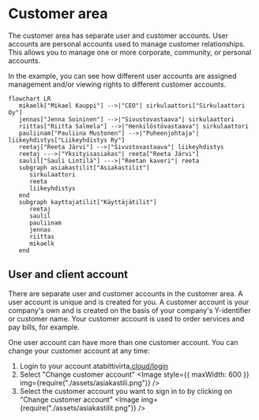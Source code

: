 
# Customer area

The customer area has separate user and customer accounts. User accounts are personal accounts used to manage customer relationships. This allows you to manage one or more corporate, community, or personal accounts.

In the example, you can see how different user accounts are assigned management and/or viewing rights to different customer accounts.

```mermaid
flowchart LR
   mikaelk["Mikael Kauppi"] -->|"CEO"| sirkulaattori["Sirkulaattori Oy"]
   jennas["Jenna Soininen"] -->|"Sivustovastaava"| sirkulaattori
   riittas["Riitta Salmela"] -->|"Henkilöstövastaava"| sirkulaattori
   pauliinam["Pauliina Mustonen"] -->|"Puheenjohtaja"| liikeyhdistys["Liikeyhdistys Ry"]
   reetaj["Reeta Järvi"] -->|"Sivustovastaava"| liikeyhdistys
   reetaj --->|"Yksityisasiakas"| reeta["Reeta Järvi"]
   saulil["Sauli Lintilä"] --->|"Reetan kaveri"| reeta
   subgraph asiakastilit["Asiakastilit"]
      sirkulaattori
      reeta
      liikeyhdistys
   end
   subgraph kayttajatilit["Käyttäjätilit"]
      reetaj
      saulil
      pauliinam
      jennas
      riittas
      mikaelk
   end
```

## User and client account

There are separate user and customer accounts in the customer area. A user account is unique and is created for you. A customer account is your company's own and is created on the basis of your company's Y-identifier or customer name. Your customer account is used to order services and pay bills, for example.

One user account can have more than one customer account. You can change your customer account at any time:

1. Login to your account atabittivirta[.cloud/login](https://bittivirta.cloud/login)
2. Select "Change customer account"
    <Image
    	style={{ maxWidth: 600 }}
    	img={require("./assets/asiakastili.png")}
    />
3. Select the customer account you want to sign in to by clicking on "Change customer account"
    <Image img={require("./assets/asiakastilit.png")} />
